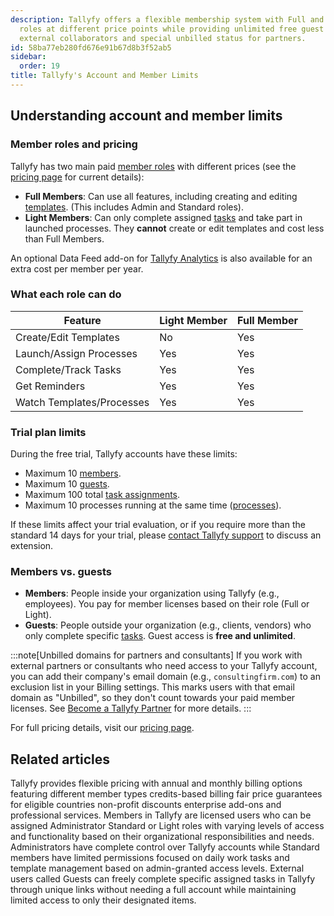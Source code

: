 ```yaml
---
description: Tallyfy offers a flexible membership system with Full and Light member
  roles at different price points while providing unlimited free guest access for
  external collaborators and special unbilled status for partners.
id: 58ba77eb280fd676e91b67d8b3f52ab5
sidebar:
  order: 19
title: Tallyfy's Account and Member Limits
---
```


## Understanding account and member limits

### Member roles and pricing

Tallyfy has two main paid [member roles](/products/pro/documenting/members/) with different prices (see the [pricing page](/products/pro/pricing/) for current details):

*   **Full Members**: Can use all features, including creating and editing [templates](/products/pro/documenting/templates/). (This includes Admin and Standard roles).
*   **Light Members**: Can only complete assigned [tasks](/products/pro/tracking-and-tasks/tasks/) and take part in launched processes. They **cannot** create or edit templates and cost less than Full Members.

An optional Data Feed add-on for [Tallyfy Analytics](/products/pro/integrations/analytics/) is also available for an extra cost per member per year.

### What each role can do

| Feature                     | Light Member | Full Member |
| --------------------------- | ------------ | ----------- |
| Create/Edit Templates       | No           | Yes         |
| Launch/Assign Processes     | Yes          | Yes         |
| Complete/Track Tasks        | Yes          | Yes         |
| Get Reminders               | Yes          | Yes         |
| Watch Templates/Processes   | Yes          | Yes         |

### Trial plan limits

During the free trial, Tallyfy accounts have these limits:

*   Maximum 10 [members](/products/pro/documenting/members/).
*   Maximum 10 [guests](/products/pro/documenting/guests/).
*   Maximum 100 total [task assignments](/products/pro/tracking-and-tasks/tasks/).
*   Maximum 10 processes running at the same time ([processes](/products/pro/tracking-and-tasks/processes/)).

If these limits affect your trial evaluation, or if you require more than the standard 14 days for your trial, please [contact Tallyfy support](/products/pro/miscellaneous/support/how-can-i-contact-tallyfys-support-team/) to discuss an extension.

### Members vs. guests

*   **Members**: People inside your organization using Tallyfy (e.g., employees). You pay for member licenses based on their role (Full or Light).
*   **Guests**: People outside your organization (e.g., clients, vendors) who only complete specific [tasks](/products/pro/tracking-and-tasks/tasks/). Guest access is **free and unlimited**.

:::note[Unbilled domains for partners and consultants]
If you work with external partners or consultants who need access to your Tallyfy account, you can add their company's email domain (e.g., `consultingfirm.com`) to an exclusion list in your Billing settings. This marks users with that email domain as "Unbilled", so they don't count towards your paid member licenses. See [Become a Tallyfy Partner](/products/pro/miscellaneous/how-can-i-become-a-tallyfy-partner/) for more details.
:::

For full pricing details, visit our [pricing page](/products/pro/pricing/).


## Related articles
<CardGrid>
<LinkTitleCard header="<b>Pro > Pricing</b>" href="/products/pro/pricing/" > Tallyfy provides flexible pricing with annual and monthly billing options featuring different member types credits-based billing fair price guarantees for eligible countries non-profit discounts enterprise add-ons and professional services. </LinkTitleCard>
<LinkTitleCard header="<b>Documenting > Members</b>" href="/products/pro/documenting/members/" > Members in Tallyfy are licensed users who can be assigned Administrator Standard or Light roles with varying levels of access and functionality based on their organizational responsibilities and needs. </LinkTitleCard>
<LinkTitleCard header="<b>Members > Standard and Admin members</b>" href="/products/pro/documenting/members/standard-admin-members/" > Administrators have complete control over Tallyfy accounts while Standard members have limited permissions focused on daily work tasks and template management based on admin-granted access levels. </LinkTitleCard>
<LinkTitleCard header="<b>Guests > What is a guest</b>" href="/products/pro/documenting/guests/what-is-a-guest/" > External users called Guests can freely complete specific assigned tasks in Tallyfy through unique links without needing a full account while maintaining limited access to only their designated items. </LinkTitleCard>
</CardGrid>
